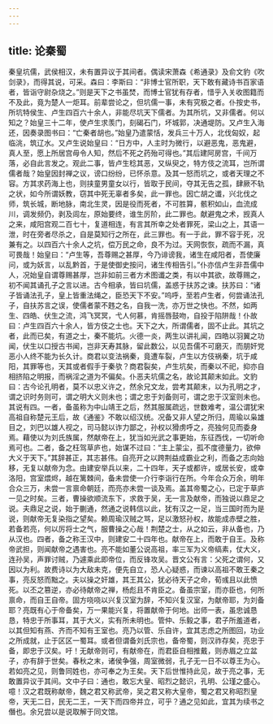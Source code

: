 ```yaml
---
---
---
```

title: 论秦蜀
---




秦皇坑儒，武侯相汉，未有置异议于其间者。偶读宋萧森《希通录》及俞文豹《吹剑录》，而得其说，可采。森曰：李斯曰：“非博士官所职，天下敢有藏诗书百家语者，皆诣守尉杂烧之。”则是天下之书虽焚，而博士官犹有存者，惜乎入关收图籍而不及此，竟为楚人一炬耳。前辈尝论之，但坑儒一事，未有究极之者。仆按史书，所坑特侯生、卢生四百六十余人，非能尽坑天下儒者。为其所坑，又非儒者。何以知之？始皇三十二年，使卢生求羡门，刻碣石门，坏城郭，决通堤防。又卢生入海还，因奏录图书曰：“亡秦者胡也。”始皇乃遣蒙恬，发兵三十万人，北伐匈奴，起临洮，筑辽水。又卢生说始皇曰：“日方中，人主时为微行，以避恶鬼，恶鬼避，真人至，愿上所居宫毋令人知，然后不死之药殆可得也。”其后建阿房宫，千间万落，必自此言发之。观此二事，皆卢生稔其恶，又纵臾之，特方伎之流耳，岂所谓儒者哉？始皇因封禅之议，谤口纷纷，已怀杀意。及其一怒而坑之，或者天理之不容。方其求药海上也，则挟童男童女以行，皆取于民间，夺其无告之孤，肆厥不轨之状，如今所谓妖教，窃其中死无辜者多矣，此一罪也。因亡胡之谶，兴北伐之师，筑长城，断地脉，南北生灵，因是役而死者，不可胜算，骸积如山，血流成川，调发频仍，剥及闾左，原始要终，谁生厉阶，此二罪也。献避鬼之术，觊真人之来，咸阳宫观二百七十，复道相连，有言其所幸之处者罪死，梁山之上，其语一泄，时在旁者尽杀之，自是莫知行之所在，此三罪也。有一于此，罪不容于死，况兼有之。以四百六十余人之坑，偿万民之命，良不为过。天网恢恢，疏而不漏，真可畏哉！始皇曰：“卢生等，吾尊赐之甚厚，今乃诽谤我，诸生在咸阳者，吾使廉问，或为妖言，以乱黔首，于是使御史按问，诸生传相告引。”仆亦信卢生非吾儒中人，况始皇自谓尊赐甚厚，岂非如前三者方术图谶之类，有以中其欲，故尊赐之，初不闻其诵孔子之言以进。古今相承，皆曰坑儒，盖惑于扶苏之谏。扶苏曰：“诸子皆诵法孔子，皇上皆重法绳之，臣恐天下不安。”呜呼，至若卢生者，何尝诵法孔子，自扶苏言之误，使儒者蒙不韪之名，自我一洗，亦万世之快也。不然，如两生、四皓、伏生之流，鸿飞冥冥，弋人何慕，肯摇唇鼓吻，自投于陷阱哉！仆故曰：卢生四百六十余人，皆方伎之士也。天下之大，所谓儒者，固不止此。其坑之者，此而已矣，有道之士，秦不能坑。火德一炎，两生以讲礼闻，四皓以羽翼之功闻，伏生以口授古书闻，岂非天寿其脉，留此数公，以见吾儒不可磨灭，而朋奸党恶小人终不能为长久计。商君以变法祸秦，竟遭车裂，卢生以方伎祸秦，坑于咸阳，其罪等也，天其或者假手于秦欤？商君裂矣，卢生坑矣，而秦以不祀，抑亦自相挤陷之明报，而祸淫之道为不偏矣。仆恶夫坑儒之名，故论其颠末如此。文豹曰：古今论孔明者，莫不以忠义许之，然余兄文龙，尝考其颠末，以为孔明之才，谓之识时务则可，谓之明大义则未也；谓之忠于刘备则可，谓之忠于汉室则未也。其说有四。一者，备虽称为中山靖王之后，然其服属疏远，世数难考，温公谓犹宋高祖自称楚元王后，故《通鉴》不敢以绍汉统。况备又非人望之所归，周瑜以枭雄目之，刘巴以雄人视之，司马懿以诈力鄙之，孙权以猾虏呼之，亮独何见而委身焉。藉使以为刘氏族属，然献帝在上，犹当如光武之事更始，东征西伐，一切听命焉可也。二者，备之枉驾草庐也，始谋不过曰：“主上蒙尘，孤不度德量力，欲伸大义于天下。”其辞甚正，其志甚伟。自亮开之以跨荆益成霸业之利，而备之志向始移，无复以献帝为念。由建安举兵以来，二十四年，天子或都许，或居长安，或幸洛阳，宫室煨烬，越在篱棘间，备未尝使一介行李诣行在所。今年合众万余，明年合众三万，未尝一言禀命朝廷，而亮亦未尝一谈及焉。盖其帝蜀之心，已定于草庐一见之时矣。三者，曹操欲顺流东下，求救于吴，无一言及献帝，而独说以鼎足之说。夫鼎足之说，始于蒯通，然通之说韩信以此，犹有汉之一足，当三国时而为是说，则献帝无复染指之望矣。赖周瑜汉贼之骂，足以激怒孙权，故能成赤壁之胜，若备若亮，何以厉将士之气，服曹操之心哉！荆楚之士，从之如云，非从备也，乃从汉也。四者，备之称王汉中，则建安二十四年也。献帝在上，而敢于自王。及称帝武担，则闻献帝之遇害也。亮不能如董公说高祖，率三军为义帝缟素，仗大义，连孙吴，声罪讨贼，乃遽乘此即帝位，而反锋攻吴。晋文公有言：父死之谓何，又因以为利。故费诗以为大敌未克，便先自立，恐人心疑惑，而谏以高祖不敢王秦之事，亮反怒而黜之。夫以操之奸雄，其王其公，犹必待天子之命，荀彧且以此愤死。以丕之篡逆，亦必待献帝之禅，杨彪且不肯臣之。备虽宗室，而亦臣也，何所禀命，而自王自帝。固方哓哓以兴复汉室为辞，不知兴复汉室，为献帝耶，为刘备耶？亮既有心于帝备矣，万一果能兴复，将置献帝于何地。出师一表，虽忠诚恳恳，特忠于所事耳，其于大义，实有所未明也。管仲、乐毅之事，君子所羞道者，以其但知有燕、齐而不知有王室也。亮乃以管、乐自许，宜其志虑之所图回，功业之所成就，止于区区一蜀耳。或者但谓备刘氏宗也，备帝蜀，则汉祚存矣，亮忠于备，即忠于汉矣。吁！无献帝则可，有献帝在，而君臣自相推戴，则赤眉之立盆子，亦有辞于世矣。春秋之末，诸侯争强，周室微弱，孔子无一日不以尊王为心。若如亮之见，则鲁同姓也，亦可奉之为王矣。天下后世惟持此见，故于亮之事，无敢置异议于其间。文中子曰：通也，敢忘大皇、昭烈之懿识，孔明、公瑾之盛心。噫！汉之君既称献帝，魏之君又称武帝，吴之君又称大皇帝，蜀之君又称昭烈皇帝，天无二日，民无二王，一天下而四帝并立，可乎？通之见如此，宜其为续书之僭也。余兄尝以是说取解于同文馆。